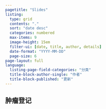 ```yaml
---
pagetitle: "Slides"
listing:
  type: grid
  contents: "."
  sort: "date desc"
  categories: numbered
  max-items: 9
  image-height: 15em
  filter-ui: [date, title, author, details]
  date-format: "YYYY-MM-DD"
  page-size: 6
page-layout: full
language:
  listing-page-field-categories: "分类"
  title-block-author-single: "作者"
  title-block-published: "更新"
---
```


## 肿瘤登记
